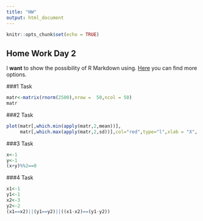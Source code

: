 ---
title: "HW"
output: html_document
---

```{r setup, include=FALSE}
knitr::opts_chunk$set(echo = TRUE)
```

## Home Work Day 2
I **want** to show the possibility of R Markdown using.
[Here](https://rmarkdown.rstudio.com/) you can find more options.

###1 Task
```{r matrix}
matr<-matrix(rnorm(2500),nrow =  50,ncol = 50)
matr
```
###2 Task
```{r plot, echo=FALSE}
plot(matr[,which.min(apply(matr,2,mean))],
     matr[,which.max(apply(matr,2,sd))],col="red",type="l",xlab = "X", ylab = "Y")
```
###3 Task
```{r}
x<-1
y<-1
(x+y)%%2==0
```
###4 Task
```{r}
x1<-1
y1<-1
x2<-3
y2<-2
(x1==x2)||(y1==y2)||((x1-x2)==(y1-y2))
```
